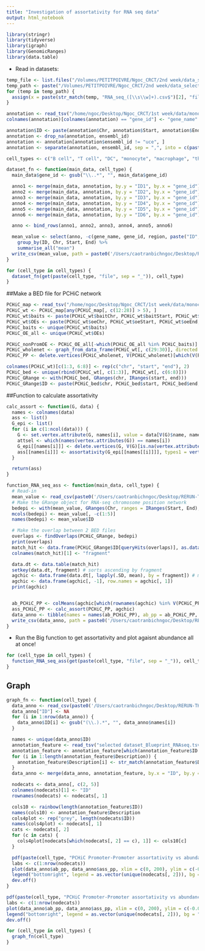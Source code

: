 ```yaml
---
title: "Investigation of assortativity for RNA seq data"
output: html_notebook
---
```

```r
library(stringr)
library(tidyverse)
library(igraph)
library(GenomicRanges)
library(data.table)
```



- Read in datasets:
```r
temp_file <- list.files("/Volumes/PETITPOIVRE/Ngoc_CRCT/2nd week/data_selected/csvfile")
temp_path <- paste("/Volumes/PETITPOIVRE/Ngoc_CRCT/2nd week/data_selected/csvfile", temp_file, sep = "/")
for (temp in temp_path) {
  assign(x = paste(str_match(temp, "RNA_seq_([\\s\\w]+).csv$")[2], "file", sep = "_"), value = read_csv(temp), envir = .GlobalEnv)
}
```


```r
annotation <- read_tsv("/home/ngoc/Desktop/Ngoc_CRCT/1st week/data/monocyte/HindIII_annotation_ens37.txt", col_types = cols(Chr = col_character()))
colnames(annotation)[colnames(annotation) == "gene_id"] <- "gene_name"

annotation$ID <- paste(annotation$Chr, annotation$Start, annotation$End, sep = "_")
annotation <- drop_na(annotation, ensembl_id)
annotation <- annotation[annotation$ensembl_id != "uce", ]
annotation <- separate(annotation, ensembl_id, sep = ",", into = c(paste("ID", seq(1, 6), sep = "")))
```

```r
cell_types <- c("B cell", "T cell", "DC", "monocyte", "macrophage", "thymocyte")
```

```r
dataset_fn <- function(main_data, cell_type) {
  main_data$gene_id <- gsub("\\..*", "", main_data$gene_id)

  anno1 <- merge(main_data, annotation, by.y = "ID1", by.x = "gene_id")
  anno2 <- merge(main_data, annotation, by.y = "ID2", by.x = "gene_id")
  anno3 <- merge(main_data, annotation, by.y = "ID3", by.x = "gene_id")
  anno4 <- merge(main_data, annotation, by.y = "ID4", by.x = "gene_id")
  anno5 <- merge(main_data, annotation, by.y = "ID5", by.x = "gene_id")
  anno6 <- merge(main_data, annotation, by.y = "ID6", by.x = "gene_id")

  anno <- bind_rows(anno1, anno2, anno3, anno4, anno5, anno6)

  mean_value <- select(anno, -c(gene_name, gene_id, region, paste("ID", seq(1, 6), sep = ""))) %>%
    group_by(ID, Chr, Start, End) %>%
    summarise_all("mean")
  write_csv(mean_value, path = paste0('/Users/caotranbichngoc/Desktop/RERUN-THESIS/',cell_type, "_mean_value_rnaseq_with_chromosome_ID.csv"))
}
```

```r
for (cell_type in cell_types) {
  dataset_fn(get(paste(cell_type, "file", sep = "_")), cell_type)
}
```

##Make a BED file for PCHiC network
```r
PCHiC_map <- read_tsv("/home/ngoc/Desktop/Ngoc_CRCT/1st week/data/monocyte/PCHiCJavierreCell2016_merged_samples_12Apr2015_full.txt", skip = 5, col_types = cols(oeChr = col_character(), baitChr = col_character()))
PCHiC_wt <- PCHiC_map[any(PCHiC_map[, c(12:28)] > 5), ]
PCHiC_wt$baits <- paste(PCHiC_wt$baitChr, PCHiC_wt$baitStart, PCHiC_wt$baitEnd, sep = "_")
PCHiC_wt$OEs <- paste(PCHiC_wt$oeChr, PCHiC_wt$oeStart, PCHiC_wt$oeEnd, sep = "_")
PCHiC_baits <- unique(PCHiC_wt$baits)
PCHiC_OE_all <- unique(PCHiC_wt$OEs)

PCHiC_nonPromOE <- PCHiC_OE_all[-which(PCHiC_OE_all %in% PCHiC_baits)]
PCHiC_wholenet <- graph_from_data_frame(PCHiC_wt[, c(29:30)], directed = FALSE)
PCHiC_PP <- delete.vertices(PCHiC_wholenet, V(PCHiC_wholenet)[which(V(PCHiC_wholenet)$name %in% PCHiC_nonPromOE)])

colnames(PCHiC_wt)[c(1:3, 6:8)] <- rep(c("chr", "start", "end"), 2)
PCHiC_bed <- unique(rbind(PCHiC_wt[, c(1:3)], PCHiC_wt[, c(6:8)]))
PCHiC_GRange <- with(PCHiC_bed, GRanges(chr, IRanges(start, end)))
PCHiC_GRange$ID <- paste(PCHiC_bed$chr, PCHiC_bed$start, PCHiC_bed$end, sep = "_")
```

##Function to calculate assortativity

```r
calc_assort <- function(G, data) {
  names <- colnames(data)
  ass <- list()
  G_epi <- list()
  for (i in c(1:ncol(data))) {
    G <- set.vertex.attribute(G, names[i], value = data[V(G)$name, names[i]])
    attsel <- which(names(vertex.attributes(G)) == names[i])
    G_epi[[names[i]]] <- delete.vertices(G, V(G)[is.na(vertex.attributes(G)[[attsel]])])
    ass[[names[i]]] <- assortativity(G_epi[[names[[i]]]], types1 = vertex.attributes(G_epi[[names[i]]])[[attsel]], directed = F)
  }

  return(ass)
}
```


```r
function_RNA_seq_ass <- function(main_data, cell_type) {
  # Read-in
  mean_value <- read_csv(paste0('/Users/caotranbichngoc/Desktop/RERUN-THESIS/',cell_type, "_mean_value_rnaseq_with_chromosome_ID.csv"), col_types = cols(Chr = col_character()))
  # Make the GRange object for RNA-seq chromosome position network
  bedepi <- with(mean_value, GRanges(Chr, ranges = IRanges(Start, End), strand = Rle(strand(rep("*", nrow(mean_value))))))
  mcols(bedepi) <- mean_value[, -c(1:5)]
  names(bedepi) <- mean_value$ID

  # Make the overlap between 2 BED files
  overlaps <- findOverlaps(PCHiC_GRange, bedepi)
  print(overlaps)
  match_hit <- data.frame(PCHiC_GRange$ID[queryHits(overlaps)], as.data.frame(mcols(bedepi)[subjectHits(overlaps), ]), stringsAsFactors = T)
  colnames(match_hit)[1] <- "fragment"

  data.dt <- data.table(match_hit)
  setkey(data.dt, fragment) # sorts ascending by fragment
  agchic <- data.frame(data.dt[, lapply(.SD, mean), by = fragment]) # mean of ChIP-seq features by fragment
  agchic <- data.frame(agchic[, -1], row.names = agchic[, 1])
  print(agchic)


  ab_PCHiC_PP <- colMeans(agchic[which(rownames(agchic) %in% V(PCHiC_PP)$name), ])
  ass_PCHiC_PP <- calc_assort(PCHiC_PP, agchic)
  data_anno <- tibble(names = names(ab_PCHiC_PP), ab_pp = ab_PCHiC_PP, ass_pp = unlist(ass_PCHiC_PP))
  write_csv(data_anno, path = paste0('/Users/caotranbichngoc/Desktop/RERUN-THESIS/',cell_type, "_ab_ass.csv"))
}
```

- Run the Big function to get assortativity and plot agaisnt abundance all at once!

```r
for (cell_type in cell_types) {
  function_RNA_seq_ass(get(paste(cell_type, "file", sep = "_")), cell_type)
}
```

## Graph
```r
graph_fn <- function(cell_type) {
  data_anno <- read_csv(paste0('/Users/caotranbichngoc/Desktop/RERUN-THESIS/',cell_type, "_ab_ass.csv"))
  data_anno["ID"] <- NA
  for (i in 1:nrow(data_anno)) {
    data_anno$ID[i] <- gsub("(\\.).*", "", data_anno$names[i])
  }

  names <- unique(data_anno$ID)
  annotation_feature <- read_tsv("selected dataset_Blueprint_RNAseq.tsv")[, c(1:3)]
  annotation_feature <- annotation_feature[which(annotation_feature$ID %in% names), -2 ]
  for (i in 1:length(annotation_feature$Description)) {
    annotation_feature$Description[i] <- str_match(annotation_feature$Description[i], "RNA-Seq for ([,-=\\w\\s]+), on genome GRCh38$")[2]
  }
  data_anno <- merge(data_anno, annotation_feature, by.x = "ID", by.y = "ID")

  nodecats <- data_anno[, c(2, 5)]
  colnames(nodecats)[1] <- "ID"
  rownames(nodecats) <- nodecats[, 1]

  cols10 <- rainbow(length(annotation_feature$ID))
  names(cols10) <- annotation_feature$Description
  cols4plot <- rep("grey", length(nodecats$ID))
  names(cols4plot) <- nodecats[, 1]
  cats <- nodecats[, 2]
  for (c in cats) {
    cols4plot[nodecats[which(nodecats[, 2] == c), 1]] <- cols10[c]
  }

  pdf(paste(cell_type, "PCHiC Promoter-Promoter assortativity vs abundance.pdf"))
  labs <- c(1:nrow(nodecats))
  plot(data_anno$ab_pp, data_anno$ass_pp, xlim = c(0, 200), ylim = c(-0.02, 0.02), pch = 20, col = cols4plot, main = paste(cell_type, "PCHi-C P-P network"), xlab = "Abundance", ylab = "ChAs")
  legend("bottomright", legend = as.vector(unique(nodecats[, 2])), bg = "white", pch = 20, col = cols10[unique(nodecats[, 2])], cex = 0.3)
  dev.off()
}
```

```r
pdf(paste(cell_type, "PCHiC Promoter-Promoter assortativity vs abundance.pdf"))
labs <- c(1:nrow(nodecats))
plot(data_anno$ab_pp, data_anno$ass_pp, xlim = c(0, 200), ylim = c(-0.02, 0.02), pch = 20, col = cols4plot, main = paste(cell_type, "PCHi-C P-P network"), xlab = "Abundance", ylab = "ChAs")
legend("bottomright", legend = as.vector(unique(nodecats[, 2])), bg = "white", pch = 20, col = cols10[unique(nodecats[, 2])], cex = 0.3)
dev.off()
```


```r
for (cell_type in cell_types) {
  graph_fn(cell_type)
}
```


